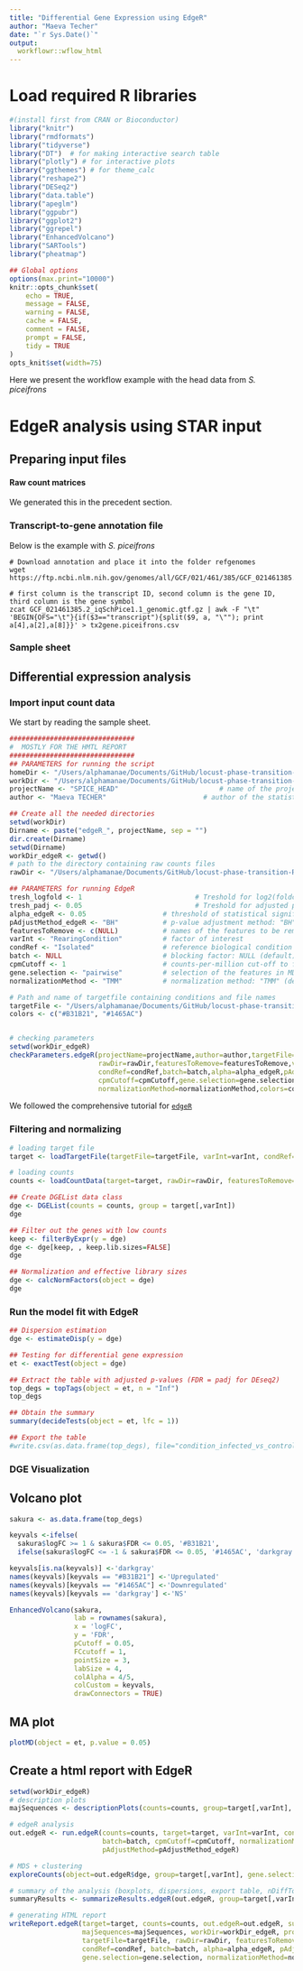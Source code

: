 ```yaml
---
title: "Differential Gene Expression using EdgeR"
author: "Maeva Techer"
date: "`r Sys.Date()`"
output:
  workflowr::wflow_html
---
```


# Load required R libraries 
```r
#(install first from CRAN or Bioconductor)
library("knitr")
library("rmdformats")
library("tidyverse")
library("DT")  # for making interactive search table
library("plotly") # for interactive plots
library("ggthemes") # for theme_calc
library("reshape2")
library("DESeq2")
library("data.table")
library("apeglm")
library("ggpubr")
library("ggplot2")
library("ggrepel")
library("EnhancedVolcano")
library("SARTools")
library("pheatmap")

## Global options
options(max.print="10000")
knitr::opts_chunk$set(
	echo = TRUE,
	message = FALSE,
	warning = FALSE,
	cache = FALSE,
	comment = FALSE,
	prompt = FALSE,
	tidy = TRUE
)
opts_knit$set(width=75)
```

Here we present the workflow example with the head data from _S. piceifrons_  

# EdgeR analysis using STAR input
## Preparing input files 
#### Raw count matrices

We generated this in the precedent section.

### Transcript-to-gene annotation file
  
Below is the example with _S. piceifrons_
```
# Download annotation and place it into the folder refgenomes
wget https://ftp.ncbi.nlm.nih.gov/genomes/all/GCF/021/461/385/GCF_021461385.2_iqSchPice1.1/GCF_021461385.2_iqSchPice1.1_genomic.gtf.gz

# first column is the transcript ID, second column is the gene ID, third column is the gene symbol
zcat GCF_021461385.2_iqSchPice1.1_genomic.gtf.gz | awk -F "\t" 'BEGIN{OFS="\t"}{if($3=="transcript"){split($9, a, "\""); print a[4],a[2],a[8]}}' > tx2gene.piceifrons.csv
```
  
### Sample sheet 
  

## Differential expression analysis
### Import input count data

We start by reading the sample sheet.
```r

###############################
#  MOSTLY FOR THE HMTL REPORT
###############################
## PARAMETERS for running the script
homeDir <- "/Users/alphamanae/Documents/GitHub/locust-phase-transition-RNAseq"
workDir <- "/Users/alphamanae/Documents/GitHub/locust-phase-transition-RNAseq/data/piceifrons"  		# Working directory
projectName <- "SPICE_HEAD"             			# name of the project
author <- "Maeva TECHER"                    	# author of the statistical analysis/report

## Create all the needed directories
setwd(workDir)
Dirname <- paste("edgeR_", projectName, sep = "")
dir.create(Dirname)
setwd(Dirname)
workDir_edgeR <- getwd()
# path to the directory containing raw counts files
rawDir <- "/Users/alphamanae/Documents/GitHub/locust-phase-transition-RNAseq/data/piceifrons/STAR_counts_4thcol"  

## PARAMETERS for running EdgeR
tresh_logfold <- 1					          # Treshold for log2(foldchange) in final DE-files
tresh_padj <- 0.05					          # Treshold for adjusted p-valued in final DE-files
alpha_edgeR <- 0.05                   # threshold of statistical significance
pAdjustMethod_edgeR <- "BH"           # p-value adjustment method: "BH" (default) or "BY"
featuresToRemove <- c(NULL)           # names of the features to be removed, NULL if none or if using Idxstats
varInt <- "RearingCondition"          # factor of interest
condRef <- "Isolated"                 # reference biological condition
batch <- NULL                         # blocking factor: NULL (default) or "batch" for example  
cpmCutoff <- 1                        # counts-per-million cut-off to filter low counts
gene.selection <- "pairwise"          # selection of the features in MDSPlot
normalizationMethod <- "TMM"          # normalization method: "TMM" (default), "RLE" (DESeq) or "upperquartile"

# Path and name of targetfile containing conditions and file names
targetFile <- "/Users/alphamanae/Documents/GitHub/locust-phase-transition-RNAseq/data/piceifrons/list/HeadSPICE.txt"    
colors <- c("#B31B21", "#1465AC")


# checking parameters
setwd(workDir_edgeR)
checkParameters.edgeR(projectName=projectName,author=author,targetFile=targetFile,
                      rawDir=rawDir,featuresToRemove=featuresToRemove,varInt=varInt,
                      condRef=condRef,batch=batch,alpha=alpha_edgeR,pAdjustMethod=pAdjustMethod_edgeR,
                      cpmCutoff=cpmCutoff,gene.selection=gene.selection,
                      normalizationMethod=normalizationMethod,colors=colors)
```

We followed the comprehensive tutorial for [`edgeR`](https://www.reneshbedre.com/blog/edger-tutorial.html)

### Filtering and normalizing

```r

# loading target file
target <- loadTargetFile(targetFile=targetFile, varInt=varInt, condRef=condRef, batch=batch)

# loading counts
counts <- loadCountData(target=target, rawDir=rawDir, featuresToRemove=featuresToRemove)

## Create DGEList data class
dge <- DGEList(counts = counts, group = target[,varInt])
dge

## Filter out the genes with low counts
keep <- filterByExpr(y = dge)
dge <- dge[keep, , keep.lib.sizes=FALSE]
dge

## Normalization and effective library sizes
dge <- calcNormFactors(object = dge)
dge
```

### Run the model fit with EdgeR

```r

## Dispersion estimation
dge <- estimateDisp(y = dge)

## Testing for differential gene expression
et <- exactTest(object = dge)

## Extract the table with adjusted p-values (FDR = padj for DEseq2)
top_degs = topTags(object = et, n = "Inf")
top_degs

## Obtain the summary
summary(decideTests(object = et, lfc = 1))

## Export the table
#write.csv(as.data.frame(top_degs), file="condition_infected_vs_control_dge.csv")
```

### DGE Visualization
## Volcano plot

```r

sakura <- as.data.frame(top_degs)

keyvals <-ifelse( 
  sakura$logFC >= 1 & sakura$FDR <= 0.05, '#B31B21', 
  ifelse(sakura$logFC <= -1 & sakura$FDR <= 0.05, '#1465AC', 'darkgray')) 

keyvals[is.na(keyvals)] <-'darkgray' 
names(keyvals)[keyvals == "#B31B21"] <-'Upregulated' 
names(keyvals)[keyvals == "#1465AC"] <-'Downregulated' 
names(keyvals)[keyvals == 'darkgray'] <-'NS'

EnhancedVolcano(sakura,
                lab = rownames(sakura),
                x = 'logFC',
                y = 'FDR',
                pCutoff = 0.05,
                FCcutoff = 1,
                pointSize = 3,
                labSize = 4,
                colAlpha = 4/5,
                colCustom = keyvals,
                drawConnectors = TRUE)
```

## MA plot

```r

plotMD(object = et, p.value = 0.05)

```


## Create a html report with EdgeR

```r
setwd(workDir_edgeR)
# description plots
majSequences <- descriptionPlots(counts=counts, group=target[,varInt], col=colors)

# edgeR analysis
out.edgeR <- run.edgeR(counts=counts, target=target, varInt=varInt, condRef=condRef,
                       batch=batch, cpmCutoff=cpmCutoff, normalizationMethod=normalizationMethod,
                       pAdjustMethod=pAdjustMethod_edgeR)

# MDS + clustering
exploreCounts(object=out.edgeR$dge, group=target[,varInt], gene.selection=gene.selection, col=colors)

# summary of the analysis (boxplots, dispersions, export table, nDiffTotal, histograms, MA plot)
summaryResults <- summarizeResults.edgeR(out.edgeR, group=target[,varInt], counts=counts, alpha=alpha_edgeR, col=colors)

# generating HTML report
writeReport.edgeR(target=target, counts=counts, out.edgeR=out.edgeR, summaryResults=summaryResults,
                  majSequences=majSequences, workDir=workDir_edgeR, projectName=projectName, author=author,
                  targetFile=targetFile, rawDir=rawDir, featuresToRemove=featuresToRemove, varInt=varInt,
                  condRef=condRef, batch=batch, alpha=alpha_edgeR, pAdjustMethod=pAdjustMethod_edgeR, colors=colors,
                  gene.selection=gene.selection, normalizationMethod=normalizationMethod, cpmCutoff =cpmCutoff)

```
